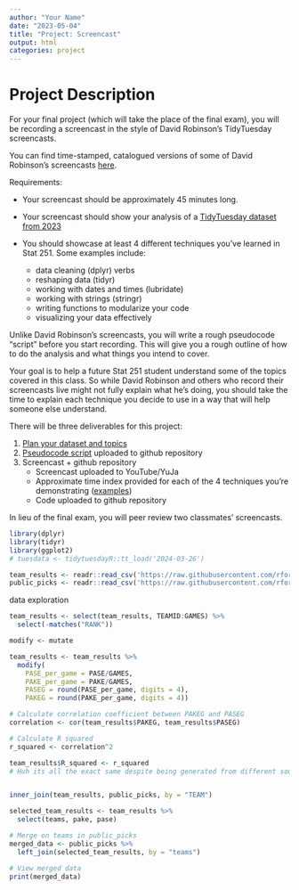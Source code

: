 ```yaml
---
author: "Your Name"
date: "2023-05-04"
title: "Project: Screencast"
output: html
categories: project
---
```


# Project Description

For your final project (which will take the place of the final exam), you will be recording a screencast in the style of David Robinson's TidyTuesday screencasts.

You can find time-stamped, catalogued versions of some of David Robinson's screencasts [here](https://www.rscreencasts.com/). 

Requirements:

- Your screencast should be approximately 45 minutes long.
- Your screencast should show your analysis of a [TidyTuesday dataset from 2023](https://github.com/rfordatascience/tidytuesday)
- You should showcase at least 4 different techniques you've learned in Stat 251. Some examples include:

    - data cleaning (dplyr) verbs
    - reshaping data (tidyr)
    - working with dates and times (lubridate)
    - working with strings (stringr)
    - writing functions to modularize your code
    - visualizing your data effectively
    
Unlike David Robinson's screencasts, you will write a rough pseudocode "script" before you start recording. 
This will give you a rough outline of how to do the analysis and what things you intend to cover.

Your goal is to help a future Stat 251 student understand some of the topics covered in this class. 
So while David Robinson and others who record their screencasts live might not fully explain what he's doing, you should take the time to explain each technique you decide to use in a way that will help someone else understand.


There will be three deliverables for this project:

1. [Plan your dataset and topics](Dataset-Topics.qmd)
2. [Pseudocode script](pseudocode.qmd) uploaded to github repository
3. Screencast + github repository
    - Screencast uploaded to YouTube/YuJa
    - Approximate time index provided for each of the 4 techniques you're demonstrating ([examples](https://www.rscreencasts.com/))
    - Code uploaded to github repository

In lieu of the final exam, you will peer review two classmates' screencasts. 


```r
library(dplyr)
library(tidyr)
library(ggplot2)
# tuesdata <- tidytuesdayR::tt_load('2024-03-26')

team_results <- readr::read_csv('https://raw.githubusercontent.com/rfordatascience/tidytuesday/master/data/2024/2024-03-26/team-results.csv', show_col_types = F)
public_picks <- readr::read_csv('https://raw.githubusercontent.com/rfordatascience/tidytuesday/master/data/2024/2024-03-26/public-picks.csv', show_col_types = F)
```

data exploration
```r
team_results <- select(team_results, TEAMID:GAMES) %>%
  select(-matches("RANK"))

modify <- mutate

team_results <- team_results %>%
  modify(
    PASE_per_game = PASE/GAMES,
    PAKE_per_game = PAKE/GAMES,
    PASEG = round(PASE_per_game, digits = 4),
    PAKEG = round(PAKE_per_game, digits = 4))

# Calculate correlation coefficient between PAKEG and PASEG
correlation <- cor(team_results$PAKEG, team_results$PASEG)

# Calculate R squared
r_squared <- correlation^2

team_results$R_squared <- r_squared
# Huh its all the exact same despite being generated from different sources


inner_join(team_results, public_picks, by = "TEAM")

```

```r
selected_team_results <- team_results %>%
  select(teams, pake, pase)

# Merge on teams in public_picks
merged_data <- public_picks %>%
  left_join(selected_team_results, by = "teams")

# View merged data
print(merged_data)
```